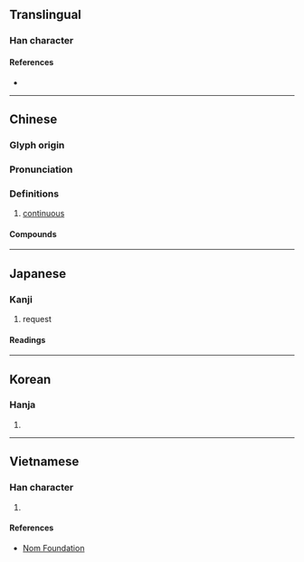 {{also|𠄣|亘}}
{{character info/new}}
<!-- may be replaced by zh-forms -->
==Translingual==

===Han character===
{{Han char|rn=7|rad=二|as=04|sn=6|four=10106|canj=MBM|ids=⿳一⿴𠂊⺀一}}

====References====
* {{Han ref|kx=0087.070|dkj=00265|dj=0183.120|hdz=10019.050|uh=4E99|ud=20121|bh=A5E5|bd=42469}}

----

==Chinese==
{{zh-forms|s=亘|alt=亘,𠀕}}

===Glyph origin===
{{Han etym}}

===Pronunciation===
{{zh-pron
|m=gèn
|c=gang2
|mn=kèng/khèng
|mc=y
|oc=y
|cat=a
}}

===Definitions===
{{zh-hanzi}}

# [[continuous]]

====Compounds====
{{zh-der|亙古亙今|亙古|彌天亙地|亙古未有|橫亙|盤亙|綿亙|連亙}}

----

==Japanese==

===Kanji===
{{ja-kanji|grade=|rs=二04}}

# request

====Readings====
{{ja-readings
|goon=こう
|kanon=こう
|kun=わた-る, わた-り
}}

----

==Korean==

===Hanja===
{{ko-hanja|hangeul=긍|rv=geung|mr=kŭng|y=kung}}

# {{defn|lang=ko|sort=二04}}

----

==Vietnamese==

===Han character===
{{vi-hantu|[[cẳng]], [[cắng]], [[cứng]], [[gắng]], [[hẵng]]|rs=二04}}

# {{defn|lang=vi|sort=二04}}

====References====
* [http://nomfoundation.org/common/nom_details.php?codepoint=4e99 Nom Foundation]
